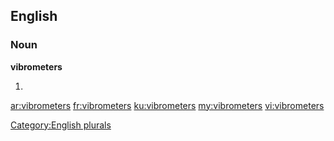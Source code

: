 ==English==

===Noun===
'''vibrometers'''

# {{plural of|[[vibrometer]]}}

[[Category:English plurals]]

[[ar:vibrometers]]
[[fr:vibrometers]]
[[ku:vibrometers]]
[[my:vibrometers]]
[[vi:vibrometers]]